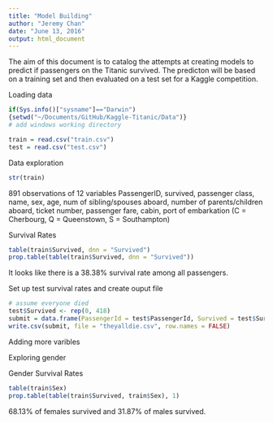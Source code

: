 ```yaml
---
title: "Model Building"
author: "Jeremy Chan"
date: "June 13, 2016"
output: html_document
---
```


The aim of this document is to catalog the attempts at creating models to predict if passengers on the Titanic survived. The predicton will be based on a training set and then evaluated on a test set for a Kaggle competition.

Loading data
```r
if(Sys.info()["sysname"]=="Darwin")
{setwd("~/Documents/GitHub/Kaggle-Titanic/Data")}
# add windows working directory

train = read.csv("train.csv")
test = read.csv("test.csv")
```

Data exploration
```r
str(train)
```
891 observations of 12 variables
  PassengerID, survived, passenger class, name, sex, age, num of sibling/spouses aboard, number of parents/children aboard, ticket number, passenger fare, cabin, port of embarkation (C = Cherbourg, Q = Queenstown, S = Southampton)
  
Survival Rates
```r
table(train$Survived, dnn = "Survived")
prop.table(table(train$Survived, dnn = "Survived"))
```

It looks like there is a 38.38% survival rate among all passengers. 

Set up test survival rates and create ouput file 
```r
# assume everyone died
test$Survived <- rep(0, 418)
submit = data.frame(PassengerId = test$PassengerId, Survived = test$Survived)
write.csv(submit, file = "theyalldie.csv", row.names = FALSE)
```

Adding more varibles

Exploring gender

Gender Survival Rates
```r
table(train$Sex)
prop.table(table(train$Survived, train$Sex), 1)
```

68.13% of females survived and 31.87% of males survived. 